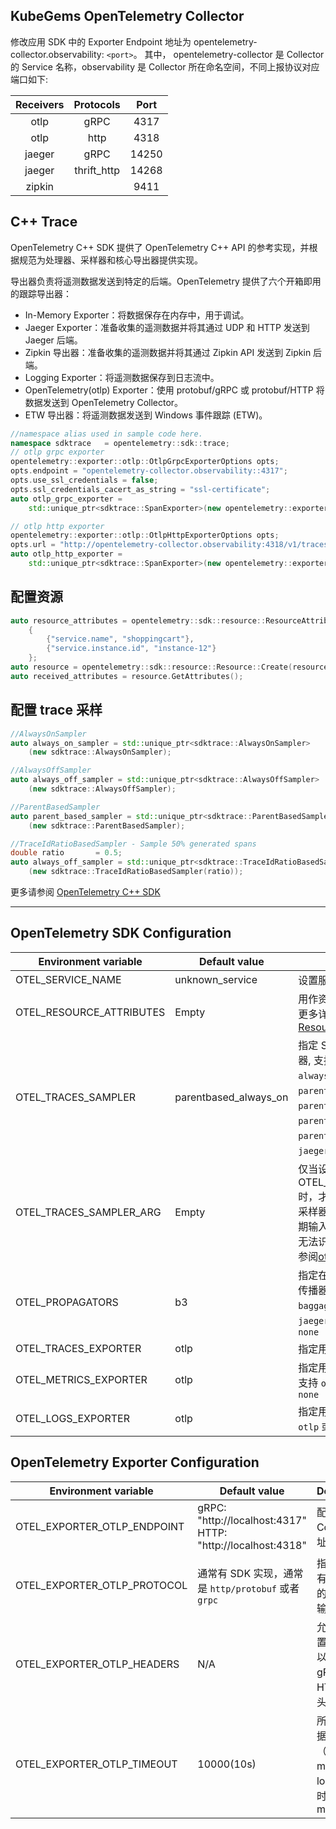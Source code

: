 
<Alert message="在使用前请联系集群管理员开启 KubeGems Observability 相关的组件。" />

## KubeGems OpenTelemetry Collector

修改应用 SDK 中的 Exporter Endpoint 地址为 opentelemetry-collector.observability: `<port>`。 其中， opentelemetry-collector 是 Collector 的 Service 名称，observability 是 Collector 所在命名空间，不同上报协议对应端口如下:

| Receivers |  Protocols  | Port  |
| :-------: | :---------: | :---: |
|   otlp    |    gRPC     | 4317  |
|   otlp    |    http     | 4318  |
|  jaeger   |    gRPC     | 14250 |
|  jaeger   | thrift_http | 14268 |
|  zipkin   |             | 9411  |

## C++ Trace

OpenTelemetry C++ SDK 提供了 OpenTelemetry C++ API 的参考实现，并根据规范为处理器、采样器和核心导出器提供实现。

导出器负责将遥测数据发送到特定的后端。OpenTelemetry 提供了六个开箱即用的跟踪导出器：

- In-Memory Exporter：将数据保存在内存中，用于调试。
- Jaeger Exporter：准备收集的遥测数据并将其通过 UDP 和 HTTP 发送到 Jaeger 后端。
- Zipkin 导出器：准备收集的遥测数据并将其通过 Zipkin API 发送到 Zipkin 后端。
- Logging Exporter：将遥测数据保存到日志流中。
- OpenTelemetry(otlp) Exporter：使用 protobuf/gRPC 或 protobuf/HTTP 将数据发送到 OpenTelemetry Collector。
- ETW 导出器：将遥测数据发送到 Windows 事件跟踪 (ETW)。

```cpp
//namespace alias used in sample code here.
namespace sdktrace   = opentelemetry::sdk::trace;
// otlp grpc exporter
opentelemetry::exporter::otlp::OtlpGrpcExporterOptions opts;
opts.endpoint = "opentelemetry-collector.observability::4317";
opts.use_ssl_credentials = false;
opts.ssl_credentials_cacert_as_string = "ssl-certificate";
auto otlp_grpc_exporter =
    std::unique_ptr<sdktrace::SpanExporter>(new opentelemetry::exporter::otlp::OtlpGrpcExporter(opts));

// otlp http exporter
opentelemetry::exporter::otlp::OtlpHttpExporterOptions opts;
opts.url = "http://opentelemetry-collector.observability:4318/v1/traces";
auto otlp_http_exporter =
    std::unique_ptr<sdktrace::SpanExporter>(new opentelemetry::exporter::otlp::OtlpHttpExporter(opts));
```

## 配置资源

```cpp
auto resource_attributes = opentelemetry::sdk::resource::ResourceAttributes
    {
        {"service.name", "shoppingcart"},
        {"service.instance.id", "instance-12"}
    };
auto resource = opentelemetry::sdk::resource::Resource::Create(resource_attributes);
auto received_attributes = resource.GetAttributes();
```

## 配置 trace 采样

```cpp
//AlwaysOnSampler
auto always_on_sampler = std::unique_ptr<sdktrace::AlwaysOnSampler>
    (new sdktrace::AlwaysOnSampler);

//AlwaysOffSampler
auto always_off_sampler = std::unique_ptr<sdktrace::AlwaysOffSampler>
    (new sdktrace::AlwaysOffSampler);

//ParentBasedSampler
auto parent_based_sampler = std::unique_ptr<sdktrace::ParentBasedSampler>
    (new sdktrace::ParentBasedSampler);

//TraceIdRatioBasedSampler - Sample 50% generated spans
double ratio       = 0.5;
auto always_off_sampler = std::unique_ptr<sdktrace::TraceIdRatioBasedSampler>
    (new sdktrace::TraceIdRatioBasedSampler(ratio));
```

更多请参阅 [OpenTelemetry C++ SDK](https://opentelemetry-cpp.readthedocs.io/en/latest/sdk/GettingStarted.html)

---

## OpenTelemetry SDK Configuration

| Environment variable | Default value | Description |
| --- | --- | --- |
| OTEL_SERVICE_NAME | unknown_service | 设置服务名 `service.name` |
| OTEL_RESOURCE_ATTRIBUTES | Empty | 用作资源属性的键值对。有关更多详细信息，请参阅 [Resource SDK](https://opentelemetry.io/docs/reference/specification/resource/sdk/#specifying-resource-information-via-an-environment-variable) |
| OTEL_TRACES_SAMPLER | parentbased_always_on | 指定 SDK 用于采样跟踪的采样器, 支持 `always_on`、`always_off`、`traceidratio`、`parentbased_always_on`、`parentbased_always_off`、`parentbased_traceidratio`、`parentbased_jaeger_remote`、`jaeger_remote` 或者 `xray` |
| OTEL_TRACES_SAMPLER_ARG | Empty | 仅当设置 OTEL_TRACES_SAMPLER 时，才会使用指定的值。每个采样器类型都定义了自己的预期输入（如果有的话）。无效或无法识别的输入记录为错误, 请参阅[otel_traces_sampler_arg](https://opentelemetry.io/docs/concepts/sdk-configuration/general-sdk-configuration/#otel_traces_sampler_arg) |
| OTEL_PROPAGATORS | b3 | 指定在逗号分隔列表中使用的传播器, 支持 `tracecontext`、`baggage`、`b3`、`b3multi`、`jaeger`、`xray`、`ottrace` 或者 `none` |
| OTEL_TRACES_EXPORTER | otlp | 指定用于 trace 的 exporter |
| OTEL_METRICS_EXPORTER | otlp | 指定用于 metrics 的 exporter,支持 `otlp`、`prometheus` 或者 `none` |
| OTEL_LOGS_EXPORTER | otlp | 指定用于 log 的 exporter,支持 `otlp` 或者 `none` |

## OpenTelemetry Exporter Configuration

| Environment variable | Default value | Description |
| --- | --- | --- |
| OTEL_EXPORTER_OTLP_ENDPOINT | gRPC: "http://localhost:4317" <br /> HTTP: "http://localhost:4318" | 配置 OTEL Collector 地址 |
| OTEL_EXPORTER_OTLP_PROTOCOL | 通常有 SDK 实现，通常是 `http/protobuf` 或者 `grpc` | 指定用于所有遥测数据的 OTLP 传输协议 |
| OTEL_EXPORTER_OTLP_HEADERS | N/A | 允许您将配置为键值对以添加到的 gRPC 或 HTTP 请求头中 |
| OTEL_EXPORTER_OTLP_TIMEOUT | 10000(10s) | 所有上报数据（traces、metrics、logs）的超时值，单位 ms |
